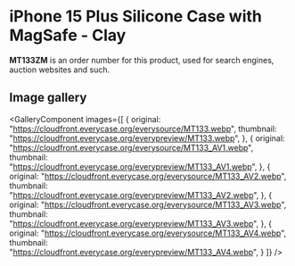 
# iPhone 15 Plus Silicone Case with MagSafe - Clay

<Callout type='info' emoji='👉🏻'>**MT133ZM** is an order number for this product, used for search engines, auction websites and such.</Callout>

## Image gallery

<GalleryComponent
    images={[
      {
        original: "https://cloudfront.everycase.org/everysource/MT133.webp",
        thumbnail: "https://cloudfront.everycase.org/everypreview/MT133.webp",
      },
      {
        original: "https://cloudfront.everycase.org/everysource/MT133_AV1.webp",
        thumbnail: "https://cloudfront.everycase.org/everypreview/MT133_AV1.webp",
      },
      {
        original: "https://cloudfront.everycase.org/everysource/MT133_AV2.webp",
        thumbnail: "https://cloudfront.everycase.org/everypreview/MT133_AV2.webp",
      },
      {
        original: "https://cloudfront.everycase.org/everysource/MT133_AV3.webp",
        thumbnail: "https://cloudfront.everycase.org/everypreview/MT133_AV3.webp",
      },
      {
        original: "https://cloudfront.everycase.org/everysource/MT133_AV4.webp",
        thumbnail: "https://cloudfront.everycase.org/everypreview/MT133_AV4.webp",
      }
    ]}
  />
